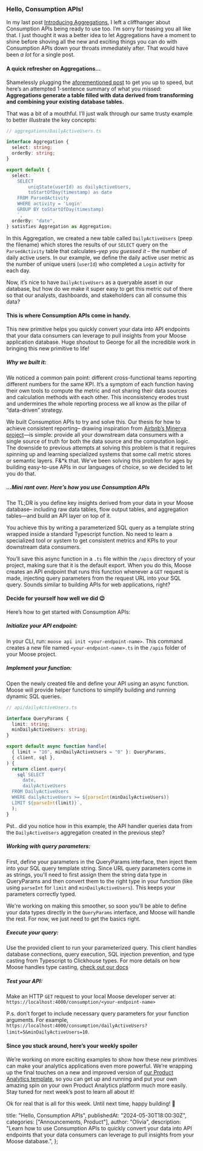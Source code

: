 ### Hello, Consumption APIs!

In my last post [Introducing Aggregations](https://www.fiveonefour.com/blog/product-update-2), I left a cliffhanger about Consumption APIs being ready to use too. I’m sorry for teasing you all like that. I just thought it was a better idea to let Aggregations have a moment to shine before shoving all the new and exciting things you can do with Consumption APIs down your throats immediately after. That would have been _a lot_ for a single post.

#### A quick refresher on Aggregations…

Shamelessly plugging the [aforementioned post](https://www.fiveonefour.com/blog/product-update-2) to get you up to speed, but here’s an attempted 1-sentence summary of what you missed: **Aggregations generate a table filled with data derived from transforming and combining your existing database tables.**

That was a bit of a mouthful. I’ll just walk through our same trusty example to better illustrate the key concepts:

```ts
// aggregations/DailyActiveUsers.ts

interface Aggregation {
  select: string;
  orderBy: string;
}

export default {
  select: ` 
    SELECT 
        uniqState(userId) as dailyActiveUsers,
        toStartOfDay(timestamp) as date
    FROM ParsedActivity
    WHERE activity = 'Login' 
    GROUP BY toStartOfDay(timestamp)
    `,
  orderBy: "date",
} satisfies Aggregation as Aggregation;
```

In this Aggregation, we created a new table called `DailyActiveUsers` (peep the filename) which stores the results of our `SELECT` query on the `ParsedActivity` table that calculates–_yep you guessed it_ – the number of daily active users. In our example, we define the daily active user metric as the number of unique users (`userId`) who completed a `Login` activity for each day.

Now, it’s nice to have `DailyActiveUsers` as a queryable asset in our database, but how do we make it super easy to get this metric out of there so that our analysts, dashboards, and stakeholders can all consume this data?

#### This is where Consumption APIs come in handy.

This new primitive helps you quickly convert your data into API endpoints that your data consumers can leverage to pull insights from your Moose application database. Huge shoutout to George for all the incredible work in bringing this new primitive to life!

##### Why we built it:

We noticed a common pain point: different cross-functional teams reporting different numbers for the same KPI. It’s a symptom of each function having their own tools to compute the metric and not sharing their data sources and calculation methods with each other. This inconsistency erodes trust and undermines the whole reporting process we all know as the pillar of “data-driven” strategy.

We built Consumption APIs to try and solve this. Our thesis for how to achieve consistent reporting– drawing inspiration from [Airbnb’s Minerva project](https://medium.com/airbnb-engineering/how-airbnb-achieved-metric-consistency-at-scale-f23cc53dea70)—is simple: provide all your downstream data consumers with a single source of truth for both the data source and the computation logic. The downside to previous attempts at solving this problem is that it requires spinning up and learning specialized systems that some call metric stores or semantic layers. F&\*k that. We’ve been solving this problem for ages by building easy-to-use APIs in our languages of choice, so we decided to let you do that.

##### …Mini rant over. Here’s how you use Consumption APIs

The TL;DR is you define key insights derived from your data in your Moose database– including raw data tables, flow output tables, and aggregation tables—and build an API layer on top of it.

You achieve this by writing a parameterized SQL query as a template string wrapped inside a standard Typescript function. No need to learn a specialized tool or system to get consistent metrics and KPIs to your downstream data consumers.

You’ll save this async function in a `.ts` file within the `/apis` directory of your project, making sure that it is the default export. When you do this, Moose creates an API endpoint that runs this function whenever a `GET` request is made, injecting query parameters from the request URL into your SQL query. Sounds similar to building APIs for web applications, right?

#### Decide for yourself how well we did 😉

Here’s how to get started with Consumption APIs:

##### Initialize your API endpoint:

In your CLI, run: `moose api init <your-endpoint-name>`. This command creates a new file named `<your-endpoint-name>.ts` in the `/apis` folder of your Moose project.

##### Implement your function:

Open the newly created file and define your API using an async function. Moose will provide helper functions to simplify building and running dynamic SQL queries.

```ts
// api/dailyActiveUsers.ts

interface QueryParams {
  limit: string;
  minDailyActiveUsers: string;
}

export default async function handle(
  { limit = "10", minDailyActiveUsers = "0" }: QueryParams,
  { client, sql },
) {
  return client.query(
    sql`SELECT 
      date,
      dailyActiveUsers
  FROM DailyActiveUsers
  WHERE dailyActiveUsers >= ${parseInt(minDailyActiveUsers)}
  LIMIT ${parseInt(limit)}`,
  );
}
```

Pst.. did you notice how in this example, the API handler queries data from the `DailyActiveUsers` aggregation created in the previous step?

##### Working with query parameters:

First, define your parameters in the QueryParams interface, then inject them into your SQL query template string. Since URL query parameters come in as strings, you'll need to first assign them the string data type in QueryParams and then convert them to the right type in your function (like using `parseInt` for `limit` and `minDailyActiveUsers`). This keeps your parameters correctly typed.

We're working on making this smoother, so soon you'll be able to define your data types directly in the `QueryParams` interface, and Moose will handle the rest. For now, we just need to get the basics right.

##### Execute your query:

Use the provided client to run your parameterized query. This client handles database connections, query execution, SQL injection prevention, and type casting from Typescript to Clickhouse types. For more details on how Moose handles type casting, [check out our docs](https://docs.moosejs.com/building/data-models/model-data#supported-types)

##### Test your API:

Make an HTTP `GET` request to your local Moose developer server at: `https://localhost:4000/consumption/<your-endpoint-name>`

P.s. don’t forget to include necessary query parameters for your function arguments. For example, `https://localhost:4000/consumption/dailyActiveUsers?limit=5&minDailyActiveUsers=10`.

#### Since you stuck around, here’s your weekly spoiler

We’re working on more exciting examples to show how these new primitives can make your analytics applications even more powerful. We’re wrapping up the final touches on a new and improved version of [our Product Analytics template](https://www.moosejs.com/templates/product-analytics), so you can get up and running and put your own amazing spin on your own Product Analytics platform much more easily. Stay tuned for next week’s post to learn all about it!

Ok for real that is all for this week. Until next time, happy building! 🚀

  title: "Hello, Consumption APIs",
  publishedAt: "2024-05-30T18:00:30Z",
  categories: ["Announcements, Product"],
  author: "Olivia",
  description:
    "Learn how to use Consumption APIs to quickly convert your data into API endpoints that your data consumers can leverage to pull insights from your Moose database.",
};
